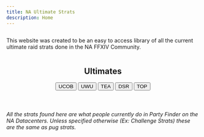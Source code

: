 ```yaml
---
title: NA Ultimate Strats
description: Home
---
```



<link
  rel="stylesheet"
  media="(prefers-color-scheme:dark)"
  href="https://cdn.jsdelivr.net/npm/@shoelace-style/shoelace@2.15.1/cdn/themes/dark.css"
  onload="document.documentElement.classList.add('sl-theme-dark');"
/>
<script type="module" src="https://cdn.jsdelivr.net/npm/@shoelace-style/shoelace@2.15.1/cdn/shoelace-autoloader.js"></script>
<html class="sl-theme-dark">
    <body>
    <div  class="index-content">
    <sl-card style="display:flex;justify-content:center" class="card-basic">
        <p>This website was created to be an easy to access library of all the current ultimate raid strats done in the NA FFXIV Community.</p>
    </sl-card>
        <h2 style="display:flex;justify-content:center">Ultimates</h2>
        <div style="display:flex;justify-content:center" class="multi-button">
            <div>
                <button onclick="location.href='/guides/ucob'">UCOB</button>
                <button onclick="location.href='/guides/uwu'">UWU</button>
                <button onclick="location.href='/guides/tea'">TEA</button>
                <button onclick="location.href='/guides/dsr'">DSR</button>
                <button onclick="location.href='/guides/top'">TOP</button>
            </div>
        </div>
        <br></br>
        <sl-card style="display:flex;justify-content:center" class="card-basic">
        <h6>All the strats found here are what people currently do in Party Finder on the NA Datacenters. Unless specified otherwise (Ex: Challenge Strats) these are the same as pug strats.</h6>
        </sl-card>
    </div>
    <Footer/>
    </body>
 </html>
